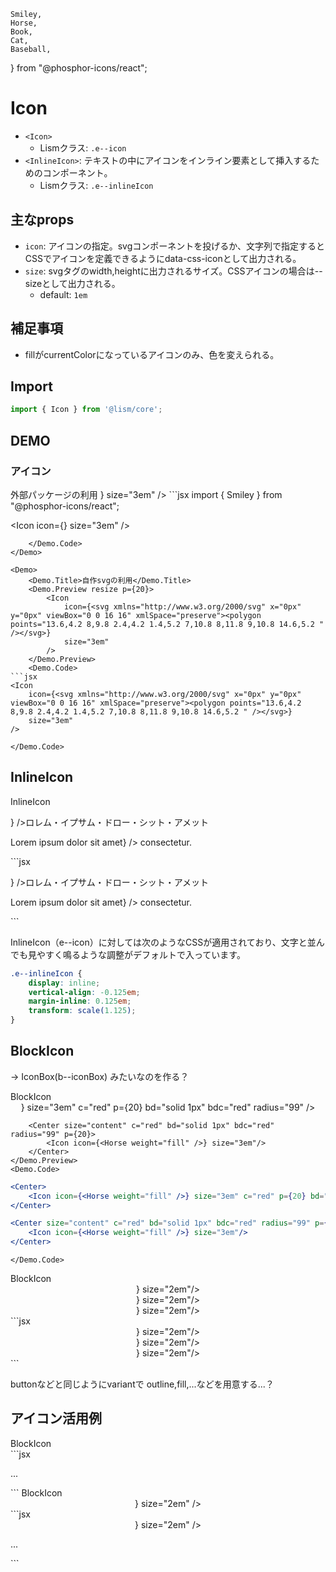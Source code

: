 	Smiley,
	Horse,
	Book,
	Cat,
	Baseball,
} from "@phosphor-icons/react";



# Icon

- `<Icon>`
	- Lismクラス: `.e--icon`
- `<InlineIcon>`: テキストの中にアイコンをインライン要素として挿入するためのコンポーネント。
	- Lismクラス: `.e--inlineIcon`


## 主なprops
- `icon`: アイコンの指定。svgコンポーネントを投げるか、文字列で指定するとCSSでアイコンを定義できるようにdata-css-iconとして出力される。
- `size`: svgタグのwidth,heightに出力されるサイズ。CSSアイコンの場合は--sizeとして出力される。
	- default: `1em`


## 補足事項
- fillがcurrentColorになっているアイコンのみ、色を変えられる。


## Import

```js
import { Icon } from '@lism/core';
```

## DEMO

### アイコン

<Demo>
	<Demo.Title>外部パッケージの利用</Demo.Title>
	<Demo.Preview resize p={20}>
		<Icon icon={<Smiley weight="thin" />} size="3em" />
	</Demo.Preview>
	<Demo.Code>
```jsx
import { Smiley } from "@phosphor-icons/react";

<Icon icon={<Smiley weight="thin" />} size="3em" />
```
	</Demo.Code>
</Demo>

<Demo>
	<Demo.Title>自作svgの利用</Demo.Title>
	<Demo.Preview resize p={20}>
		<Icon
			icon={<svg xmlns="http://www.w3.org/2000/svg" x="0px" y="0px" viewBox="0 0 16 16" xmlSpace="preserve"><polygon points="13.6,4.2 8,9.8 2.4,4.2 1.4,5.2 7,10.8 8,11.8 9,10.8 14.6,5.2 " /></svg>}
			size="3em"
		/>
	</Demo.Preview>
	<Demo.Code>
```jsx
<Icon
	icon={<svg xmlns="http://www.w3.org/2000/svg" x="0px" y="0px" viewBox="0 0 16 16" xmlSpace="preserve"><polygon points="13.6,4.2 8,9.8 2.4,4.2 1.4,5.2 7,10.8 8,11.8 9,10.8 14.6,5.2 " /></svg>}
	size="3em"
/>
```
	</Demo.Code>
</Demo>


## InlineIcon
<Demo>
	<Demo.Title>InlineIcon</Demo.Title>
	<Demo.Preview resize p={20}>
		<p><InlineIcon icon={<Horse />} />ロレム・イプサム・ドロー・シット・アメット</p>
		<p>Lorem ipsum dolor<InlineIcon icon={Horse} c="accent" /> sit amet<InlineIcon icon={<Smiley c="blue" />} /> consectetur.</p>
	</Demo.Preview>
	<Demo.Code>
```jsx
<p><InlineIcon icon={<Horse />} />ロレム・イプサム・ドロー・シット・アメット</p>
<p>Lorem ipsum dolor<InlineIcon icon={Horse} c="accent" /> sit amet<InlineIcon icon={<Smiley c="blue" />} /> consectetur.</p>
```
	</Demo.Code>
</Demo>


InlineIcon（e--icon）に対しては次のようなCSSが適用されており、文字と並んでも見やすく鳴るような調整がデフォルトで入っています。

```css
.e--inlineIcon {
    display: inline;
    vertical-align: -0.125em;
    margin-inline: 0.125em;
    transform: scale(1.125);
}
```



## BlockIcon

→ IconBox(b--iconBox) みたいなのを作る？

<Demo>
	<Demo.Title>BlockIcon</Demo.Title>
	<Demo.Preview resize p={20}>
		<Center>
			<Icon icon={<Horse weight="fill" />} size="3em" c="red" p={20} bd="solid 1px" bdc="red" radius="99" />
		</Center>

		<Center size="content" c="red" bd="solid 1px" bdc="red" radius="99" p={20}>
			<Icon icon={<Horse weight="fill" />} size="3em"/>
		</Center>
	</Demo.Preview>
	<Demo.Code>
```jsx
<Center>
	<Icon icon={<Horse weight="fill" />} size="3em" c="red" p={20} bd="solid 1px" bdc="red" radius="99" />
</Center>

<Center size="content" c="red" bd="solid 1px" bdc="red" radius="99" p={20}>
	<Icon icon={<Horse weight="fill" />} size="3em"/>
</Center>
```
	</Demo.Code>
</Demo>


<Demo>
	<Demo.Title>BlockIcon</Demo.Title>
	<Demo.Preview resize p={20}>
	<Cluster>
		<Center fxg="1" c="red" bd="solid 1px" bdc="red" radius="99" p={20}>
			<Icon icon={<Horse weight="fill" />} size="2em"/>
		</Center>
		<Center fxg="1" bgc="blue" c="white" radius="99" p={20}>
			<Icon icon={<Horse weight="fill" />} size="2em"/>
		</Center>
		<Center fxg="1" bgc="#f5f5f5" bd="solid 1px" radius="3" p={20}>
			<Icon icon={<Horse weight="fill" />} size="2em"/>
		</Center>
	</Cluster>
	</Demo.Preview>
	<Demo.Code>
```jsx
<Cluster>
	<Center fxg="1" c="red" bd="solid 1px" bdc="red" radius="99" p={20}>
		<Icon icon={<Horse weight="fill" />} size="2em"/>
	</Center>
	<Center fxg="1" bgc="blue" c="white" radius="99" p={20}>
		<Icon icon={<Horse weight="fill" />} size="2em"/>
	</Center>
	<Center fxg="1" bgc="#f5f5f5" bd="solid 1px" radius="3" p={20}>
		<Icon icon={<Horse weight="fill" />} size="2em"/>
	</Center>
</Cluster>
```
	</Demo.Code>
</Demo>


buttonなどと同じようにvariantで outline,fill,...などを用意する...？



## アイコン活用例

<Demo>
	<Demo.Title>BlockIcon</Demo.Title>
	<Demo.Preview resize p={20}>
		<Flex ai="center" gap={20}>
			<Center bd="-" c="accent" p={10} radius="99">
				<Icon icon={Horse} size="1.5em" />
			</Center>
			<DammyText length="l" />
		</Flex>
	</Demo.Preview>
	<Demo.Code>
```jsx
<Flex ai="center" gap={20}>
	<Center bd="-" c="accent" p={10} radius="99">
		<Icon icon={Horse} size="1.5em" />
	</Center>
	<p>...</p>
</Flex>
```
	</Demo.Code>
</Demo>

<Demo>
	<Demo.Title>BlockIcon</Demo.Title>
	<Demo.Preview resize p={20}>
		<Flex
			ai="center"
			gap={20}
			p={20}
			bgc="main"
			shadow="1"
			radius="calc(var(--radius--2) + var(--space--10))"
		>
			<Center c="white" margin={10} radius="99">
				<Icon icon={<Smiley weight="fill" />} size="2em" />
			</Center>
			<Box bgc="white" p={{ Y: 30, X: 40 }} radius="2">
				<DammyText length="l" />
			</Box>
		</Flex>
	</Demo.Preview>
	<Demo.Code>
```jsx
<Flex
	ai="center"
	gap={20}
	p={20}
	bgc="main"
	shadow="1"
	radius="calc(var(--radius--2) + var(--space--10))"
>
	<Center c="white" margin={10} radius="99">
		<Icon icon={<Smiley weight="fill" />} size="2em" />
	</Center>
	<Box bgc="white" p={{ Y: 30, X: 40 }} radius="2">
		<p>...</p>
	</Box>
</Flex>
```
	</Demo.Code>
</Demo>

